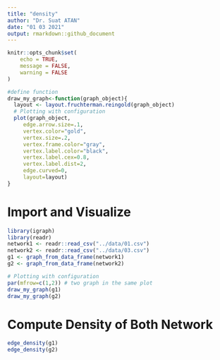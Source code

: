 ```yaml
---
title: "density"
author: "Dr. Suat ATAN"
date: "01 03 2021"
output: rmarkdown::github_document
---
```


```r
knitr::opts_chunk$set(
	echo = TRUE,
	message = FALSE,
	warning = FALSE
)
```

```r
#define function
draw_my_graph<-function(graph_object){
  layout <- layout.fruchterman.reingold(graph_object)
  # Plotting with configuration
  plot(graph_object,
     edge.arrow.size=.1, 
     vertex.color="gold", 
     vertex.size=.2,
     vertex.frame.color="gray", 
     vertex.label.color="black", 
     vertex.label.cex=0.8, 
     vertex.label.dist=2, 
     edge.curved=0,
     layout=layout)
}
```


# Import and Visualize
```r
library(igraph)
library(readr)
network1 <- readr::read_csv("../data/01.csv")
network2 <- readr::read_csv("../data/03.csv")
g1 <- graph_from_data_frame(network1)
g2 <- graph_from_data_frame(network2)

# Plotting with configuration
par(mfrow=c(1,2)) # two graph in the same plot
draw_my_graph(g1)
draw_my_graph(g2)
```



# Compute Density of Both Network

```r
edge_density(g1)
edge_density(g2)
```

